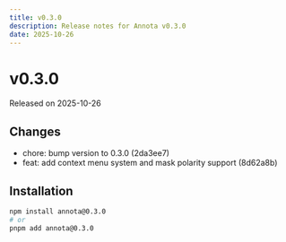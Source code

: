 ```yaml
---
title: v0.3.0
description: Release notes for Annota v0.3.0
date: 2025-10-26
---
```


# v0.3.0

Released on 2025-10-26

## Changes

- chore: bump version to 0.3.0 (2da3ee7)
- feat: add context menu system and mask polarity support (8d62a8b)

## Installation

```bash
npm install annota@0.3.0
# or
pnpm add annota@0.3.0
```
